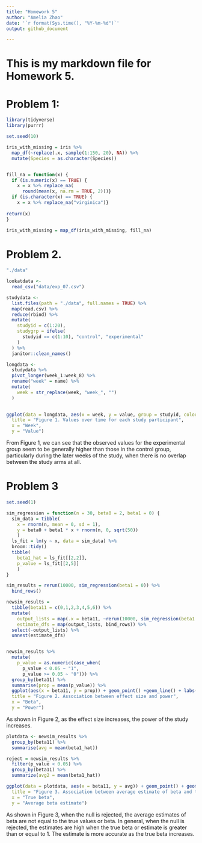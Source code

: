 ```yaml
---
title: "Homework 5"
author: "Amelia Zhao"
date: '`r format(Sys.time(), "%Y-%m-%d")`'
output: github_document

---
```


# This is my markdown file for Homework 5. 

# Problem 1: 

```r
library(tidyverse)
library(purrr)

set.seed(10)

iris_with_missing = iris %>% 
  map_df(~replace(.x, sample(1:150, 20), NA)) %>%
  mutate(Species = as.character(Species)) 


fill_na = function(x) {
  if (is.numeric(x) == TRUE) {
    x = x %>% replace_na(
      round(mean(x, na.rm = TRUE, 2)))}
  if (is.character(x) == TRUE) {
    x = x %>% replace_na("virginica")}
  
return(x)
}

iris_with_missing = map_df(iris_with_missing, fill_na)

```


# Problem 2. 


```r
"./data"

lookatdata <-
  read_csv("data/exp_07.csv")

studydata <-
  list.files(path = "./data", full.names = TRUE) %>% 
  map(read.csv) %>% 
  reduce(rbind) %>% 
  mutate(
    studyid = c(1:20),
    studygrp = ifelse(
      studyid == c(1:10), "control", "experimental"
    )
  ) %>% 
  janitor::clean_names()

longdata <-
  studydata %>% 
  pivot_longer(week_1:week_8) %>% 
  rename("week" = name) %>% 
  mutate(
    week = str_replace(week, "week_", "")
  )
  

ggplot(data = longdata, aes(x = week, y = value, group = studyid, colour = studygrp)) + geom_line() + labs(
  title = "Figure 1. Values over time for each study participant",
  x = "Week",
  y = "Value") 

```

From Figure 1, we can see that the observed values for the experimental group seem to be generally higher than those in the control group, particularly during the later weeks of the study, when there is no overlap between the study arms at all. 





# Problem 3

```r

set.seed(1)

sim_regression = function(n = 30, beta0 = 2, beta1 = 0) {
  sim_data = tibble(
    x = rnorm(n, mean = 0, sd = 1),
    y = beta0 + beta1 * x + rnorm(n, 0, sqrt(50))
    )
  ls_fit = lm(y ~ x, data = sim_data) %>%
  broom::tidy()
  tibble( 
    beta1_hat = ls_fit[[2,2]],
    p_value = ls_fit[[2,5]]
    )
}

sim_results = rerun(10000, sim_regression(beta1 = 0)) %>% 
  bind_rows()

newsim_results = 
  tibble(beta11 = c(0,1,2,3,4,5,6)) %>% 
  mutate(
    output_lists = map(.x = beta11, ~rerun(10000, sim_regression(beta1 = .x))),
    estimate_dfs = map(output_lists, bind_rows)) %>% 
  select(-output_lists) %>% 
  unnest(estimate_dfs)


newsim_results %>% 
  mutate(
    p_value = as.numeric(case_when(
      p_value < 0.05 ~ "1",
      p_value >= 0.05 ~ "0"))) %>% 
  group_by(beta11) %>% 
  summarise(prop = mean(p_value)) %>% 
  ggplot(aes(x = beta11, y = prop)) + geom_point() +geom_line() + labs(
  title = "Figure 2. Association between effect size and power",
  x = "Beta",
  y = "Power") 


```

As shown in Figure 2, as the effect size increases, the power of the study increases. 


```r

plotdata <- newsim_results %>%
  group_by(beta11) %>% 
  summarise(avg = mean(beta1_hat))

reject = newsim_results %>%
  filter(p_value < 0.05) %>% 
  group_by(beta11) %>% 
  summarize(avg2 = mean(beta1_hat))

ggplot(data = plotdata, aes(x = beta11, y = avg)) + geom_point() + geom_line(data = reject, aes(x = beta11, y = avg2, color = "Null rejected")) + labs(
  title = "Figure 3. Association between average estimate of beta and the true beta coefficient",
  x = "True beta",
  y = "Average beta estimate") 

```
As shown in Figure 3, when the null is rejected, the average estimates of beta are not equal to the true values or beta. In general, when the null is rejected, the estimates are high when the true beta or estimate is greater than or equal to 1. The estimate is more accurate as the true beta increases. 


